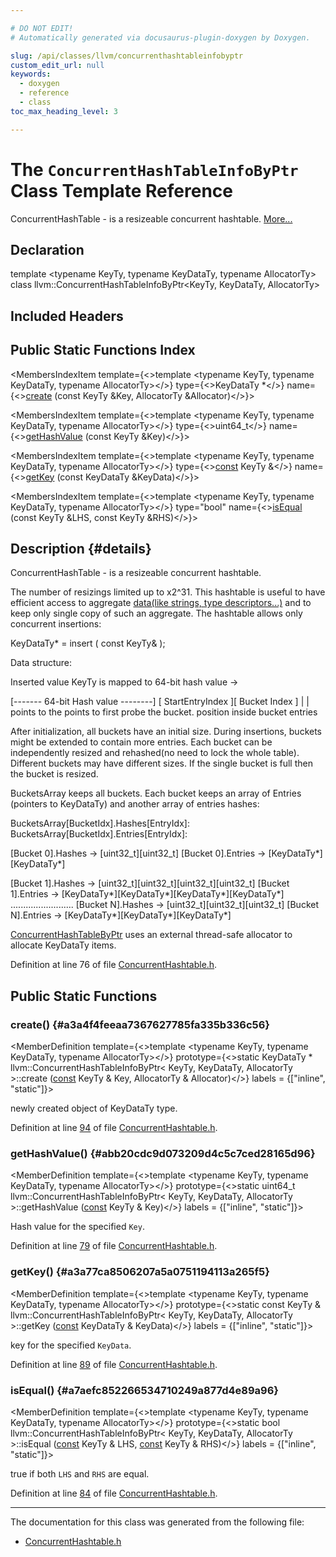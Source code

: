 ```yaml
---

# DO NOT EDIT!
# Automatically generated via docusaurus-plugin-doxygen by Doxygen.

slug: /api/classes/llvm/concurrenthashtableinfobyptr
custom_edit_url: null
keywords:
  - doxygen
  - reference
  - class
toc_max_heading_level: 3

---
```





# The `ConcurrentHashTableInfoByPtr` Class Template Reference

<DoxygenPage pluginConfig={pluginConfig}>

ConcurrentHashTable - is a resizeable concurrent hashtable. <a href="#details">More...</a>

## Declaration

<CodeBlock>template &lt;typename KeyTy, typename KeyDataTy, typename AllocatorTy&gt;
class llvm::ConcurrentHashTableInfoByPtr&lt;KeyTy, KeyDataTy, AllocatorTy&gt;</CodeBlock>

## Included Headers

<IncludesList>
<IncludesListItem
  filePath="llvm/ADT/ConcurrentHashtable.h"
  permalink="/docs/api/files/include/include/llvm/include/llvm/adt/concurrenthashtable-h"
  isLocal="true" />
</IncludesList>

## Public Static Functions Index

<MembersIndex>

<MembersIndexItem
  template={<>template &lt;typename KeyTy, typename KeyDataTy, typename AllocatorTy&gt;</>}
  type={<>KeyDataTy &#42;</>}
  name={<><a href="#a3a4f4feeaa7367627785fa335b336c56">create</a> (const KeyTy &amp;Key, AllocatorTy &amp;Allocator)</>}>
</MembersIndexItem>

<MembersIndexItem
  template={<>template &lt;typename KeyTy, typename KeyDataTy, typename AllocatorTy&gt;</>}
  type={<>uint64&#95;t</>}
  name={<><a href="#abb20cdc9d073209d4c5c7ced28165d96">getHashValue</a> (const KeyTy &amp;Key)</>}>
</MembersIndexItem>

<MembersIndexItem
  template={<>template &lt;typename KeyTy, typename KeyDataTy, typename AllocatorTy&gt;</>}
  type={<><a href="/docs/api/files/lib/lib/target/lib/target/aarch64/aarch64promoteconstant-cpp/#a90f8350fecae261c25be85d38b451bff">const</a> KeyTy &amp;</>}
  name={<><a href="#a3a77ca8506207a5a0751194113a265f5">getKey</a> (const KeyDataTy &amp;KeyData)</>}>
</MembersIndexItem>

<MembersIndexItem
  template={<>template &lt;typename KeyTy, typename KeyDataTy, typename AllocatorTy&gt;</>}
  type="bool"
  name={<><a href="#a7aefc852266534710249a877d4e89a96">isEqual</a> (const KeyTy &amp;LHS, const KeyTy &amp;RHS)</>}>
</MembersIndexItem>

</MembersIndex>

## Description {#details}

ConcurrentHashTable - is a resizeable concurrent hashtable.

The number of resizings limited up to x2^31. This hashtable is useful to have efficient access to aggregate <a href="/docs/api/files/lib/lib/codegen/staticdatasplitter-cpp/#ad2fefd8832b4b1ea3dbb1f621063bbff">data(like strings,
type descriptors...)</a> and to keep only single copy of such an aggregate. The hashtable allows only concurrent insertions:

KeyDataTy&#42; = insert ( const KeyTy&amp; );

Data structure:

Inserted value KeyTy is mapped to 64-bit hash value -&gt; 

<CodeBlock>
     &#91;------- 64-bit Hash value --------&#93;
     &#91;  StartEntryIndex &#93;&#91; Bucket Index &#93;
               |                |
         points to the     points to
         first probe       the bucket.
         position inside
         bucket entries
</CodeBlock>

After initialization, all buckets have an initial size. During insertions, buckets might be extended to contain more entries. Each bucket can be independently resized and rehashed(no need to lock the whole table). Different buckets may have different sizes. If the single bucket is full then the bucket is resized.

BucketsArray keeps all buckets. Each bucket keeps an array of Entries (pointers to KeyDataTy) and another array of entries hashes:

BucketsArray&#91;BucketIdx&#93;.Hashes&#91;EntryIdx&#93;: BucketsArray&#91;BucketIdx&#93;.Entries&#91;EntryIdx&#93;:

&#91;Bucket 0&#93;.Hashes -&gt; &#91;uint32&#95;t&#93;&#91;uint32&#95;t&#93; &#91;Bucket 0&#93;.Entries -&gt; &#91;KeyDataTy&#42;&#93;&#91;KeyDataTy&#42;&#93;

&#91;Bucket 1&#93;.Hashes -&gt; &#91;uint32&#95;t&#93;&#91;uint32&#95;t&#93;&#91;uint32&#95;t&#93;&#91;uint32&#95;t&#93; &#91;Bucket 1&#93;.Entries -&gt; &#91;KeyDataTy&#42;&#93;&#91;KeyDataTy&#42;&#93;&#91;KeyDataTy&#42;&#93;&#91;KeyDataTy&#42;&#93; ......................... &#91;Bucket N&#93;.Hashes -&gt; &#91;uint32&#95;t&#93;&#91;uint32&#95;t&#93;&#91;uint32&#95;t&#93; &#91;Bucket N&#93;.Entries -&gt; &#91;KeyDataTy&#42;&#93;&#91;KeyDataTy&#42;&#93;&#91;KeyDataTy&#42;&#93;

<a href="/docs/api/classes/llvm/concurrenthashtablebyptr">ConcurrentHashTableByPtr</a> uses an external thread-safe allocator to allocate KeyDataTy items.

Definition at line 76 of file <a href="/docs/api/files/include/include/llvm/include/llvm/adt/concurrenthashtable-h">ConcurrentHashtable.h</a>.

<SectionDefinition>

## Public Static Functions

### create() {#a3a4f4feeaa7367627785fa335b336c56}

<MemberDefinition
  template={<>template &lt;typename KeyTy, typename KeyDataTy, typename AllocatorTy&gt;</>}
  prototype={<>static KeyDataTy &#42; llvm::ConcurrentHashTableInfoByPtr&lt; KeyTy, KeyDataTy, AllocatorTy &gt;::create (<a href="/docs/api/files/lib/lib/target/lib/target/aarch64/aarch64promoteconstant-cpp/#a90f8350fecae261c25be85d38b451bff">const</a> KeyTy &amp; Key, AllocatorTy &amp; Allocator)</>}
  labels = {["inline", "static"]}>

<SectionUser title="Returns">
newly created object of KeyDataTy type.
</SectionUser>

Definition at line <a href="/docs/api/files/include/include/llvm/include/llvm/adt/concurrenthashtable-h/#l00094">94</a> of file <a href="/docs/api/files/include/include/llvm/include/llvm/adt/concurrenthashtable-h">ConcurrentHashtable.h</a>.
</MemberDefinition>

### getHashValue() {#abb20cdc9d073209d4c5c7ced28165d96}

<MemberDefinition
  template={<>template &lt;typename KeyTy, typename KeyDataTy, typename AllocatorTy&gt;</>}
  prototype={<>static uint64&#95;t llvm::ConcurrentHashTableInfoByPtr&lt; KeyTy, KeyDataTy, AllocatorTy &gt;::getHashValue (<a href="/docs/api/files/lib/lib/target/lib/target/aarch64/aarch64promoteconstant-cpp/#a90f8350fecae261c25be85d38b451bff">const</a> KeyTy &amp; Key)</>}
  labels = {["inline", "static"]}>

<SectionUser title="Returns">
Hash value for the specified <code>Key</code>.
</SectionUser>

Definition at line <a href="/docs/api/files/include/include/llvm/include/llvm/adt/concurrenthashtable-h/#l00079">79</a> of file <a href="/docs/api/files/include/include/llvm/include/llvm/adt/concurrenthashtable-h">ConcurrentHashtable.h</a>.
</MemberDefinition>

### getKey() {#a3a77ca8506207a5a0751194113a265f5}

<MemberDefinition
  template={<>template &lt;typename KeyTy, typename KeyDataTy, typename AllocatorTy&gt;</>}
  prototype={<>static const KeyTy &amp; llvm::ConcurrentHashTableInfoByPtr&lt; KeyTy, KeyDataTy, AllocatorTy &gt;::getKey (<a href="/docs/api/files/lib/lib/target/lib/target/aarch64/aarch64promoteconstant-cpp/#a90f8350fecae261c25be85d38b451bff">const</a> KeyDataTy &amp; KeyData)</>}
  labels = {["inline", "static"]}>

<SectionUser title="Returns">
key for the specified <code>KeyData</code>.
</SectionUser>

Definition at line <a href="/docs/api/files/include/include/llvm/include/llvm/adt/concurrenthashtable-h/#l00089">89</a> of file <a href="/docs/api/files/include/include/llvm/include/llvm/adt/concurrenthashtable-h">ConcurrentHashtable.h</a>.
</MemberDefinition>

### isEqual() {#a7aefc852266534710249a877d4e89a96}

<MemberDefinition
  template={<>template &lt;typename KeyTy, typename KeyDataTy, typename AllocatorTy&gt;</>}
  prototype={<>static bool llvm::ConcurrentHashTableInfoByPtr&lt; KeyTy, KeyDataTy, AllocatorTy &gt;::isEqual (<a href="/docs/api/files/lib/lib/target/lib/target/aarch64/aarch64promoteconstant-cpp/#a90f8350fecae261c25be85d38b451bff">const</a> KeyTy &amp; LHS, <a href="/docs/api/files/lib/lib/target/lib/target/aarch64/aarch64promoteconstant-cpp/#a90f8350fecae261c25be85d38b451bff">const</a> KeyTy &amp; RHS)</>}
  labels = {["inline", "static"]}>

<SectionUser title="Returns">
true if both <code>LHS</code> and <code>RHS</code> are equal.
</SectionUser>

Definition at line <a href="/docs/api/files/include/include/llvm/include/llvm/adt/concurrenthashtable-h/#l00084">84</a> of file <a href="/docs/api/files/include/include/llvm/include/llvm/adt/concurrenthashtable-h">ConcurrentHashtable.h</a>.
</MemberDefinition>

</SectionDefinition>

<hr/>

The documentation for this class was generated from the following file:

<ul>
<li><a href="/docs/api/files/include/include/llvm/include/llvm/adt/concurrenthashtable-h">ConcurrentHashtable.h</a></li>
</ul>

</DoxygenPage>
